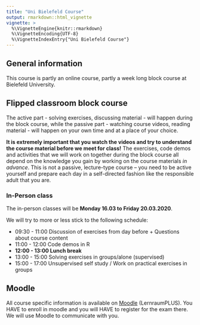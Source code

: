 ```yaml
---
title: "Uni Bielefeld Course"
output: rmarkdown::html_vignette
vignette: >
  %\VignetteEngine{knitr::rmarkdown}
  %\VignetteEncoding{UTF-8}
  %\VignetteIndexEntry{"Uni Bielefeld Course"}
---
```



## General information

This course is partly an online course, partly a week long block course at Bielefeld University.


## Flipped classroom block course

The active part - solving exercises, discussing material - will happen during the block course, while the passive part - watching course videos, reading material - will happen on your own time and at a place of your choice. 

**It is extremely important that you watch the videos and try to understand the course material before we meet for class!** 
The exercises, code demos and activities that we will work on together during the block course all depend on the knowledge you gain by working on the course materials *in advance*. This is not a passive, lecture-type course -- you need to be active yourself and prepare each day in a self-directed fashion like the responsible adult that you are.



### In-Person class

The in-person classes will be **Monday 16.03 to Friday 20.03.2020**.

We will try to more or less stick to the following schedule:

- 09:30 - 11:00 Discussion of exercises from day before + Questions about course content
- 11:00 - 12:00 Code demos in R
- **12:00 - 13:00 Lunch break**
- 13:00 - 15:00 Solving exercises in groups/alone (supervised) 
- 15:00 - 17:00 Unsupervised self study / Work on practical exercises in groups 


## Moodle

All course specific information is available on [Moodle](https://lernraumplus.uni-bielefeld.de/course/view.php?id=4330) (LernraumPLUS).
You HAVE to enroll in moodle and you will HAVE to register for the exam there.
We will use Moodle to communicate with you. 









